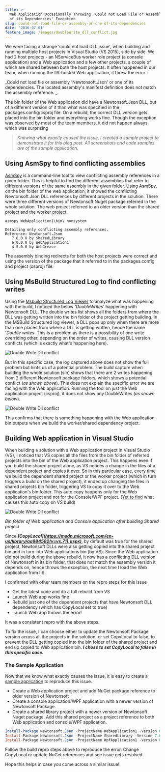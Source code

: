 ```yaml
---
title: >-
  Web Application Occasionally Throwing 'Could not Load File or Assembly or one
  of its Dependencies' Exception
slug: could-not-load-file-or-assembly-or-one-of-its-dependencies
date: '2016-07-01'
feature_image: /images/doubleWrite_dll_conflict.jpg
---
```

We were facing a strange 'could not load DLL issue', when building and running multiple host projects in Visual Studio (VS 2015), side by side. We had 2 host projects - an NServiceBus worker role project (a console application) and a Web application and a few other projects, a couple of which are shared between both the host projects. It often happened in our team, when running the IIS-hosted Web application, it threw the error :

\_Could not load file or assembly 'Newtonsoft.Json' or one of its dependencies. The located assembly's manifest definition does not match the assembly reference. \_.

The bin folder of the Web application did have a Newtonsoft.Json DLL, but of a different version of it than what was specified in the packages.config/csproj file. On a rebuild, the correct DLL version gets placed into the bin folder and everything works fine. Though the exception was observed by most of the team members, it did not happen always, which was surprising

> _Knowing what exactly caused the issue, I created a sample project to demonstrate it for this blog post. All screenshots and code samples are of the sample application._

## Using AsmSpy to find conflicting assemblies

[AsmSpy](https://github.com/mikehadlow/AsmSpy) is a command-line tool to view conflicting assembly references in a given folder. This is helpful to find the different assemblies that refer to different versions of the same assembly in the given folder. Using AsmSpy, on the bin folder of the web application, it showed the conflicting Newtonsoft.Json DLL references by different projects in the solution. There were three different versions of Newtonsoft Nuget package referred in the whole solution. The web project referred to an older version than the shared project and the worker project.

```text
asmspy WebApplication1\bin\ nonsystem

Detailing only conflicting assembly references.
Reference: Newtonsoft.Json
   7.0.0.0 by SharedLibrary
   6.0.0.0 by WebApplication1
   4.5.0.0 by WebGrease

```

The assembly binding redirects for both the host projects were correct and using the version of the package that it referred to in the packages.config and project (csproj) file.

## Using MsBuild Structured Log to find conflicting writes

Using the [Msbuild Structured Log Viewer](https://github.com/KirillOsenkov/MSBuildStructuredLog) to analyze what was happening with the build, I noticed the below '_DoubleWrites_' happening with Newtonsoft DLL. The double writes list shows all the folders from where the DLL was getting written into the bin folder of the project getting building. In the MSBuild Structured log viewer, a DLL pops up only when there are more than one places from where a DLL is getting written, hence the name '_Double writes_. This is a problem as there is a possibility of one write overriding other, depending on the order of writes, causing DLL version conflicts (which is exactly what's happening here).

![Double Write Dll conflict](/images/doubleWrite_msbuildLogViewer.png)

But in this specific case, the log captured above does not show the full problem but hints us of a potential problem. The build capture when building the whole solution (sln) shows that there are 2 writes happening from 2 different Newtonsoft package folders, which shows a potential conflict (_as shown above_). This does not explain the specific error we are facing with the Web application. Running the tool on just the Web application project (csproj), it does not show any DoubleWrites (_as shown below_).

![Double Write Dll conflict](/images/doubleWrite_proj_msbuildLogViewer.png)

This confirms that there is something happening with the Web application bin outputs when we build the worker/shared dependency project.

## Building Web application in Visual Studio

When building a solution with a Web application project in Visual Studio (VS), I noticed that VS copies all the files from the bin folder of referred projects into the bin of the Web application project. This happens even if you build the shared project alone, as VS notices a change in the files of a dependent project and copies it over. So in this particular case, every time we build the dependent shared project or the worker project (which in turn triggers a build on the shared project), it ended up changing the files in shared projects bin folder, triggering VS to copy it over to the Web application's bin folder. This auto copy happens only for the Web application project and not for the Console/WPF project. ([Yet to find](https://twitter.com/rahulpnath/status/745841691979022336) what causes this auto copy on VS build)

![Double Write Dll conflict](/images/doubleWrite_dll_conflict.jpg)

_Bin folder of Web application and Console application after building Shared project_

Since **_\[CopyLocal\](https://msdn.microsoft.com/en-us/library/aa984582(v=vs.71).aspx)_**, by default was true for the shared project, Newtonsoft DLLs were also getting copied into the shared project bin and in turn into Web applications bin (by VS). Since the Web application did not build during the above rebuild, it now has a conflicting DLL version of Newtonsoft in its bin folder, that does not match the assembly version it depends on, hence throws the exception, the next time I load the Web application from IIS.

I confirmed with other team members on the repro steps for this issue

-   Get the latest code and do a full rebuild from VS
-   Launch Web app works fine
-   Rebuild just one of the dependent projects that have Newtonsoft DLL dependency (which has CopyLocal set to true)
-   Launch Web app throws the error!

It was a consistent repro with the above steps.

To fix the issue, I can choose either to update the Newtonsoft Package version across all the projects in the solution, or set CopyLocal to false, to prevent the DLL getting copied into the bin folder of the shared project and end up copied to Web application bin. **_I chose to set CopyLocal to false in this specific case._**

### The Sample Application

Now that we know what exactly causes the issue, it is easy to create a [sample application](https://github.com/rahulpnath/Blog/tree/master/DoubleWrites) to reproduce this issue.

-   Create a Web application project and add NuGet package reference to older version of Newtonsoft
-   Create a console application/WPF application with a newer version of Newtonsoft Package.
-   Create a shared library project with a newer version of Newtonsoft Nuget package. Add this shared project as a project reference to both Web application and console/WPF application.

```powershell
Install-Package Newtonsoft.Json -ProjectName WebApplication1 -Version 6.0.1
Install-Package Newtonsoft.Json -ProjectName SharedLibrary -Version 7.0.1
Install-Package Newtonsoft.Json -ProjectName WpfApplication1 -Version 8.0.3

```

Follow the build repro steps above to reproduce the error. Change CopyLocal or update NuGet references and see issue gets resolved.

Hope this helps in case you come across a similar issue!
